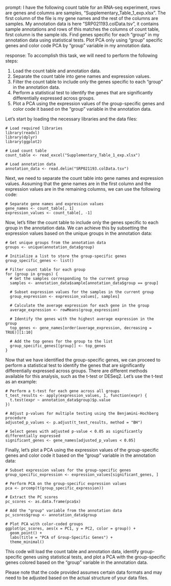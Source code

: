 prompt:
I have the following count table for an RNA-seq experiment, rows are genes and columns are samples, "Supplementary_Table_1_exp.xlsx". The first column of the file is my gene names and the rest of the columns are samples. My annotation data is here  "SRP021193.colData.tsv", it contains sample annotations and rows of this matches the columns of count table, first column is the sample ids. Find genes specific for each "group" in my annotation data  using statistical tests. Plot PCA only using "group" specific genes and color code PCA by "group" variable in my annotation data.

response:
To accomplish this task, we will need to perform the following steps:

1. Load the count table and annotation data.
2. Separate the count table into gene names and expression values.
3. Filter the count table to include only the genes specific to each "group" in the annotation data.
4. Perform a statistical test to identify the genes that are significantly differentially expressed across groups.
5. Plot a PCA using the expression values of the group-specific genes and color code it based on the "group" variable in the annotation data.

Let's start by loading the necessary libraries and the data files:

```
# Load required libraries
library(readxl)
library(dplyr)
library(ggplot2)

# Load count table
count_table <- read_excel("Supplementary_Table_1_exp.xlsx")

# Load annotation data
annotation_data <- read.delim("SRP021193.colData.tsv")
```

Next, we need to separate the count table into gene names and expression values. Assuming that the gene names are in the first column and the expression values are in the remaining columns, we can use the following code:

```
# Separate gene names and expression values
gene_names <- count_table[, 1]
expression_values <- count_table[, -1]
```

Now, let's filter the count table to include only the genes specific to each group in the annotation data. We can achieve this by subsetting the expression values based on the unique groups in the annotation data:

```
# Get unique groups from the annotation data
groups <- unique(annotation_data$group)

# Initialize a list to store the group-specific genes
group_specific_genes <- list()

# Filter count table for each group
for (group in groups) {
  # Get the samples corresponding to the current group
  samples <- annotation_data$sample[annotation_data$group == group]
  
  # Subset expression values for the samples in the current group
  group_expression <- expression_values[, samples]
  
  # Calculate the average expression for each gene in the group
  average_expression <- rowMeans(group_expression)
  
  # Identify the genes with the highest average expression in the group
  top_genes <- gene_names[order(average_expression, decreasing = TRUE)][1:10]
  
  # Add the top genes for the group to the list
  group_specific_genes[[group]] <- top_genes
}
```

Now that we have identified the group-specific genes, we can proceed to perform a statistical test to identify the genes that are significantly differentially expressed across groups. There are different methods available for this analysis, such as the t-test or DESeq2. Let's use the t-test as an example:

```
# Perform a t-test for each gene across all groups
t_test_results <- apply(expression_values, 1, function(expr) {
  t.test(expr ~ annotation_data$group)$p.value
})

# Adjust p-values for multiple testing using the Benjamini-Hochberg procedure
adjusted_p_values <- p.adjust(t_test_results, method = "BH")

# Select genes with adjusted p-value < 0.05 as significantly differentially expressed
significant_genes <- gene_names[adjusted_p_values < 0.05]
```

Finally, let's plot a PCA using the expression values of the group-specific genes and color code it based on the "group" variable in the annotation data:

```
# Subset expression values for the group-specific genes
group_specific_expression <- expression_values[significant_genes, ]

# Perform PCA on the group-specific expression values
pca <- prcomp(t(group_specific_expression))

# Extract the PC scores
pc_scores <- as.data.frame(pca$x)

# Add the "group" variable from the annotation data
pc_scores$group <- annotation_data$group

# Plot PCA with color-coded groups
ggplot(pc_scores, aes(x = PC1, y = PC2, color = group)) +
  geom_point() +
  labs(title = "PCA of Group-Specific Genes") +
  theme_minimal()
```

This code will load the count table and annotation data, identify group-specific genes using statistical tests, and plot a PCA with the group-specific genes colored based on the "group" variable in the annotation data.

Please note that the code provided assumes certain data formats and may need to be adjusted based on the actual structure of your data files.
